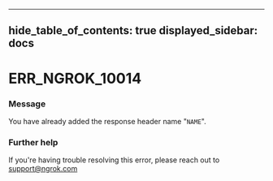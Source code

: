 

---
hide_table_of_contents: true
displayed_sidebar: docs
---


# ERR_NGROK_10014

### Message
You have already added the response header name "`NAME`".

<ErrorDetails error="err_ngrok_10014" />



### Further help
If you're having trouble resolving this error, please reach out to [support@ngrok.com](mailto:support@ngrok.com?subject=Help%20with%20ERR_NGROK_10014)

